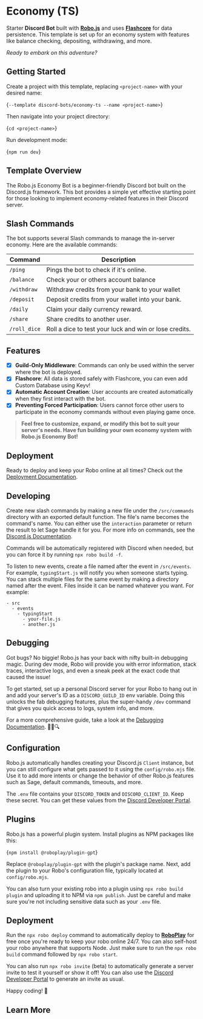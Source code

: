 
# Economy (TS)

Starter **Discord Bot** built with **[Robo.js](https://robojs.dev)** and uses **[Flashcore](https://robojs.dev/robojs/flashcore)** for data persistence. This template is set up for an economy system with features like balance checking, depositing, withdrawing, and more.

_Ready to embark on this adventure?_

<CardContainer><Card href="https://roboplay.dev/discord" title="🚀 Community" description="Join our Discord server"/>
<Card href="https://robojs.dev/discord-activities/getting-started" title="📚 Documentation" description="Getting started with Robo"/>
<Card href="https://dev.to/waveplay/how-to-build-a-discord-activity-easily-with-robojs-5bng" title="📖 Tutorial" description="Creating a Discord Activity in seconds"/></CardContainer>

##  Getting Started

Create a project with this template, replacing `<project-name>` with your desired name:

<Terminal create>{`--template discord-bots/economy-ts --name <project-name>`}</Terminal>

Then navigate into your project directory:

<Terminal>{`cd <project-name>`}</Terminal>

Run development mode:

<Terminal>{`npm run dev`}</Terminal>

<CardContainer><Card href="https://robojs.dev/discord-bots/beginner-guide" title="🔰 Beginner Guide" description="New to Discord Bots with Robo? Start here!"/>
<Card href="https://robojs.dev/robojs/mode#default-modes" title="🎭 Run Modes" description="Define profiles for your Robo session."/></CardContainer>

## Template Overview 

The Robo.js Economy Bot is a beginner-friendly Discord bot built on the Discord.js framework. This bot provides a simple yet effective starting point for those looking to implement economy-related features in their Discord server.

## Slash Commands 

The bot supports several Slash commands to manage the in-server economy. Here are the available commands:

| Command      | Description                                            |
| ------------ | ------------------------------------------------------ |
| `/ping`      | Pings the bot to check if it's online.                 |
| `/balance`   | Check your or others account balance                   |
| `/withdraw`  | Withdraw credits from your bank to your wallet         |
| `/deposit`   | Deposit credits from your wallet into your bank.       |
| `/daily`     | Claim your daily currency reward.                      |
| `/share`     | Share credits to another user.                         |
| `/roll_dice` | Roll a dice to test your luck and win or lose credits. |

## Features ️

- [x] **Guild-Only Middleware**: Commands can only be used within the server where the bot is deployed.
- [x] **Flashcore**: All data is stored safely with Flashcore, you can even add Custom Database using Keyv!
- [x] **Automatic Account Creation**: User accounts are created automatically when they first interact with the bot.
- [x] **Preventing Forced Participation**: Users cannot force other users to participate in the economy commands without even playing game once.

> **Feel free to customize, expand, or modify this bot to suit your server's needs. Have fun building your own economy system with Robo.js Economy Bot!**

## Deployment 

Ready to deploy and keep your Robo online at all times? Check out the [Deployment Documentation](https://robojs.dev/hosting).

## Developing ️

Create new slash commands by making a new file under the `/src/commands` directory with an exported default function. The file's name becomes the command's name. You can either use the `interaction` parameter or return the result to let Sage handle it for you. For more info on commands, see the [Discord.js Documentation](https://discord.js.org/#/docs/main/stable/general/welcome).

Commands will be automatically registered with Discord when needed, but you can force it by running `npx robo build -f`.

To listen to new events, create a file named after the event in `/src/events`. For example, `typingStart.js` will notify you when someone starts typing. You can stack multiple files for the same event by making a directory named after the event. Files inside it can be named whatever you want. For example:

```
- src
  - events
    - typingStart
      - your-file.js
      - another.js
```

## Debugging 

Got bugs? No biggie! Robo.js has your back with nifty built-in debugging magic. During dev mode, Robo will provide you with error information, stack traces, interactive logs, and even a sneak peek at the exact code that caused the issue!

To get started, set up a personal Discord server for your Robo to hang out in and add your server's ID as a `DISCORD_GUILD_ID` env variable. Doing this unlocks the fab debugging features, plus the super-handy `/dev` command that gives you quick access to logs, system info, and more.

For a more comprehensive guide, take a look at the [Debugging Documentation](https://github.com/Wave-Play/robo/blob/main/docs/advanced/debugging.md). 🕵️‍♀️🔍

## Configuration ️

Robo.js automatically handles creating your Discord.js `Client` instance, but you can still configure what gets passed to it using the `config/robo.mjs` file. Use it to add more intents or change the behavior of other Robo.js features such as Sage, default commands, timeouts, and more.

The `.env` file contains your `DISCORD_TOKEN` and `DISCORD_CLIENT_ID`. Keep these secret. You can get these values from the [Discord Developer Portal](https://discord.com/developers/applications).

## Plugins 

Robo.js has a powerful plugin system. Install plugins as NPM packages like this:

<Terminal>{`npm install @roboplay/plugin-gpt`}</Terminal>

Replace `@roboplay/plugin-gpt` with the plugin's package name. Next, add the plugin to your Robo's configuration file, typically located at `config/robo.mjs`.

You can also turn your existing robo into a plugin using `npx robo build plugin` and uploading it to NPM via `npm publish`. Just be careful and make sure you're not including sensitive data such as your `.env` file.

## Deployment 

Run the `npx robo deploy` command to automatically deploy to **[RoboPlay](https://roboplay.dev)** for free once you're ready to keep your robo online 24/7. You can also self-host your robo anywhere that supports Node. Just make sure to run the `npx robo build` command followed by `npx robo start`.

You can also run `npx robo invite` (beta) to automatically generate a server invite to test it yourself or show it off! You can also use the [Discord Developer Portal](https://discord.com/developers/applications) to generate an invite as usual.

Happy coding! 🎉


## Learn More

<CardContainer><Card href="/templates/overview" title="📦 Explore Templates" description="Discover more templates for a quick start."/><Card href="https://github.com/Wave-Play/robo.js/tree/main/templates/discord-bots/economy-ts" title="🔗 GitHub Repository" description="Explore source code on GitHub."/></CardContainer>
